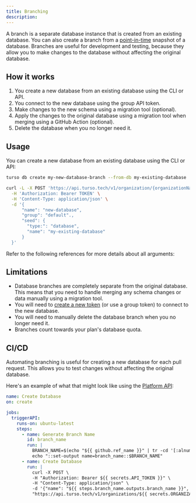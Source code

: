 ```yaml
---
title: Branching
description:
---
```


A branch is a separate database instance that is created from an existing database. You can also create a branch from a [point-in-time](/features/point-in-time-recovery) snapshot of a database. Branches are useful for development and testing, because they allow you to make changes to the database without affecting the original database.

## How it works

1. You create a new database from an existing database using the CLI or API.
2. You connect to the new database using the group API token.
3. Make changes to the new schema using a migration tool (optional).
4. Apply the changes to the original database using a migration tool when merging using a GitHub Action (optional).
5. Delete the database when you no longer need it.

## Usage

You can create a new database from an existing database using the CLI or API:

<CodeGroup>

```bash CLI
turso db create my-new-database-branch --from-db my-existing-database
```

```bash Platform API
curl -L -X POST 'https://api.turso.tech/v1/organization/{organizationName}/databases' \
  -H 'Authorization: Bearer TOKEN' \
  -H 'Content-Type: application/json' \
  -d '{
      "name": "new-database",
      "group": "default".,
      "seed": {
        "type:": "database",
        "name": "my-existing-database"
      }
  }'
```

</CodeGroup>

Refer to the following references for more details about all arguments:

<CardGroup>

<Card title="CLI Reference" icon="terminal" href="/cli/db/create">

</Card>

<Card title="API Reference" icon="code" href="/api-reference/databases/create">

</Card>

</CardGroup>

## Limitations

- Database branches are completely separate from the original database. This means that you need to handle merging any schema changes or data manually using a migration tool.
- You will need to [create a new token](/cli/db/tokens/create) (or use a group token) to connect to the new database.
- You will need to manually delete the database branch when you no longer need it.
- Branches count towards your plan's database quota.

## CI/CD

Automating branching is useful for creating a new database for each pull request. This allows you to test changes without affecting the original database.

Here's an example of what that might look like using the [Platform API](/api-reference/databases/create):

```yml .github/workflows/create-database-branch.yml
name: Create Database
on: create

jobs:
  triggerAPI:
    runs-on: ubuntu-latest
    steps:
      - name: Generate Branch Name
        id: branch_name
        run: |
          BRANCH_NAME=$(echo "${{ github.ref_name }}" | tr -cd '[:alnum:]' | sed 's/./\L&/g' | cut -c 1-32)
          echo "::set-output name=branch_name::$BRANCH_NAME"
      - name: Create Database
        run: |
          curl -X POST \
          -H "Authorization: Bearer ${{ secrets.API_TOKEN }}" \
          -H "Content-Type: application/json" \
          -d '{"name": "${{ steps.branch_name.outputs.branch_name }}", "group": "default", "seed": {"type": "database", "name": "${{ secrets.DATABASE_NAME }}"} }' \
          "https://api.turso.tech/v1/organizations/${{ secrets.ORGANIZATION_NAME }}/databases"
```
